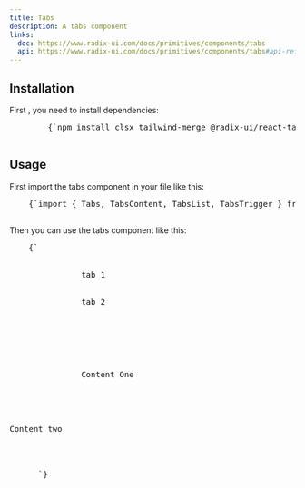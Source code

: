 ```yaml
---
title: Tabs
description: A tabs component
links:
  doc: https://www.radix-ui.com/docs/primitives/components/tabs
  api: https://www.radix-ui.com/docs/primitives/components/tabs#api-reference
---
```


<ComponentPreview name="tabs-demo" />

## Installation

<div className="not-prose px-4 md:px-0">
  <Step>
    <StepItem title="Install Dependencies">
      First , you need to install dependencies:
      <Pre className="language-bash">
        {`npm install clsx tailwind-merge @radix-ui/react-tabs framer-motion`}
      </Pre>
    </StepItem>
    <StepItem title="Create utils.ts">
      <ComponentUtilsText />
      <ComponentUtils />
    </StepItem>
    <StepItem title="Create Tabs component">
      <ComponentSource name="tabs-demo" />
    </StepItem>
    <StepItem title="Here you go, Now you can edit and customize it for your needs and make it yours" />
  </Step>
</div>

## Usage

<div className="not-prose space-y-4">
  <p className="text-base">
    First import the tabs component in your file like this:
  </p>
  <Pre>
    {`import { Tabs, TabsContent, TabsList, TabsTrigger } from "@/components/Tab"`}
  </Pre>
  <p className="text-base">Then you can use the tabs component like this:</p>
  <Pre>
    {`<Tabs defaultValue="preview" className="mt-4">
         <TabsList className="inline-flex h-9 items-center text-muted-foreground w-full justify-start rounded-none border-b bg-transparent p-0 mb-2">
            <TabsTrigger value="preview" className="active:shadow-none text-base">
               tab 1
            </TabsTrigger>
            <TabsTrigger value="code" className="active:shadow-none text-base">
               tab 2
            </TabsTrigger>
         </TabsList>
         <div>
            <TabsContent value="preview" className={cn("border rounded-xl", className)}>
            <div>
               Content One
            </div>
            </TabsContent>
            <TabsContent value="code" className="rounded-xl">
            <div>Content two</div>
            </TabsContent>
         </div>
      </Tabs>`}
  </Pre>
</div>
